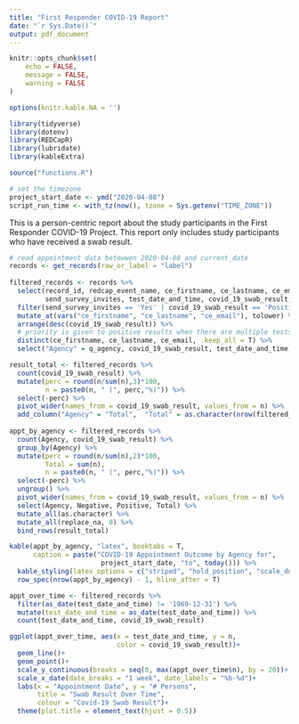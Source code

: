 ```yaml
---
title: "First Responder COVID-19 Report"
date: "`r Sys.Date()`"
output: pdf_document
---
```


```r
knitr::opts_chunk$set(
	echo = FALSE,
	message = FALSE,
	warning = FALSE
)

options(knitr.kable.NA = '')

library(tidyverse)
library(dotenv)
library(REDCapR)
library(lubridate)
library(kableExtra)

source("functions.R")

# set the timezone
project_start_date <- ymd("2020-04-08")
script_run_time <- with_tz(now(), tzone = Sys.getenv("TIME_ZONE"))
```

This is a person-centric report about the study participants in the First Responder COVID-19 Project. This report only includes study participants who have received a swab result.

```r
# read appointment data betewwen 2020-04-08 and current_date 
records <- get_records(raw_or_label = "label") 
  
filtered_records <- records %>%
  select(record_id, redcap_event_name, ce_firstname, ce_lastname, ce_email, 
         send_survey_invites, test_date_and_time, covid_19_swab_result, q_agency) %>% 
  filter(send_survey_invites == 'Yes' | covid_19_swab_result == 'Positive') %>%  
  mutate_at(vars("ce_firstname", "ce_lastname", "ce_email"), tolower) %>% 
  arrange(desc(covid_19_swab_result)) %>% 
  # priority is given to positive results when there are multiple tests per subject
  distinct(ce_firstname, ce_lastname, ce_email, .keep_all = T) %>% 
  select("Agency" = q_agency, covid_19_swab_result, test_date_and_time)

result_total <- filtered_records %>%
  count(covid_19_swab_result) %>% 
  mutate(perc = round(n/sum(n),3)*100,
         n = paste0(n, " (", perc,"%)")) %>% 
  select(-perc) %>% 
  pivot_wider(names_from = covid_19_swab_result, values_from = n) %>%  
  add_column("Agency" = "Total",  "Total" = as.character(nrow(filtered_records)))
  
appt_by_agency <- filtered_records %>% 
  count(Agency, covid_19_swab_result) %>%  
  group_by(Agency) %>% 
  mutate(perc = round(n/sum(n),2)*100,
         Total = sum(n),
         n = paste0(n, " (", perc,"%)")) %>% 
  select(-perc) %>% 
  ungroup() %>% 
  pivot_wider(names_from = covid_19_swab_result, values_from = n) %>%  
  select(Agency, Negative, Positive, Total) %>%
  mutate_all(as.character) %>% 
  mutate_all(replace_na, 0) %>%  
  bind_rows(result_total) 

kable(appt_by_agency, "latex", booktabs = T,
      caption = paste("COVID-19 Appointment Outcome by Agency for",
                       project_start_date, "to", today())) %>% 
  kable_styling(latex_options = c("striped", "hold_position", "scale_down")) %>% 
  row_spec(nrow(appt_by_agency) - 1, hline_after = T)
```

```r
appt_over_time <- filtered_records %>%
  filter(as_date(test_date_and_time) != '1969-12-31') %>% 
  mutate(test_date_and_time = as_date(test_date_and_time)) %>% 
  count(test_date_and_time, covid_19_swab_result) 

ggplot(appt_over_time, aes(x = test_date_and_time, y = n, 
                           color = covid_19_swab_result))+
  geom_line()+
  geom_point()+
  scale_y_continuous(breaks = seq(0, max(appt_over_time$n), by = 20))+
  scale_x_date(date_breaks = "1 week", date_labels = "%b-%d")+
  labs(x = "Appointment Date", y = "# Persons", 
       title = "Swab Result Over Time",
       colour = "Covid-19 Swab Result")+
  theme(plot.title = element_text(hjust = 0.5))
```
